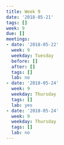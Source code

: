 ```yaml
---
title: Week 9
date: '2018-05-21'
tags: []
week: 9
due: []
meetings:
- date: '2018-05-22'
  week: 9
  weekday: Tuesday
  before: []
  after: []
  tags: []
  lab: no
- date: '2018-05-24'
  week: 9
  weekday: Thursday
  tags: []
  lab: yes
- date: '2018-05-24'
  week: 9
  weekday: Thursday
  tags: []
  lab: no
---
```

